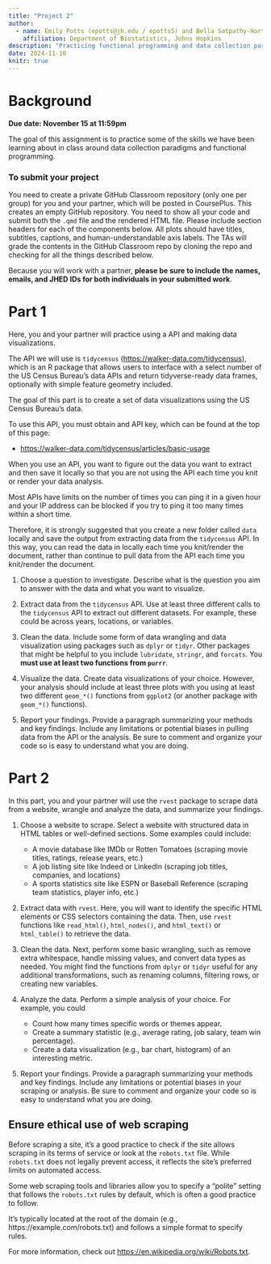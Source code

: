 ```yaml
---
title: "Project 2"
author: 
  - name: Emily Potts (epotts@jh.edu / epotts5) and Bella Satpathy-Horton (ghorton2@jh.edu / ghorton2)
    affiliation: Department of Biostatistics, Johns Hopkins
description: "Practicing functional programming and data collection paradigms"
date: 2024-11-10
knitr: true
---
```



# Background


**Due date: November 15 at 11:59pm**

The goal of this assignment is to practice some of the skills we have been learning about in class around data collection paradigms and functional programming.

### To submit your project 

You need to create a private GitHub Classroom repository  (only one per group) for you and your partner, which will be posted in CoursePlus. This creates an empty GitHub repository. You need to show all your code and submit both the `.qmd` file and the rendered HTML file. Please include section headers for each of the components below. All plots should have titles, subtitles, captions, and human-understandable axis labels. The TAs will grade the contents in the GitHub Classroom repo by cloning the repo and checking for all the things described below. 

Because you will work with a partner, **please be sure to include the names, emails, and JHED IDs for both individuals in your submitted work**. 

# Part 1 

Here, you and your partner will practice using a API and making data visualizations. 

The API we will use is `tidycensus` (<https://walker-data.com/tidycensus>), which is an R package that allows users to interface with a select number of the US Census Bureau’s data APIs and return tidyverse-ready data frames, optionally with simple feature geometry included.

The goal of this part is to create a set of data visualizations using the US Census Bureau's data. 

:::{.callout-important}

To use this API, you must obtain and API key, which can be found at the top of this page: 

- <https://walker-data.com/tidycensus/articles/basic-usage>

:::

:::{.callout-tip}

When you use an API, you want to figure out the data you want to extract and then save it locally so that you are not using the API each time you knit or render your data analysis. 

Most APIs have limits on the number of times you can ping it in a given hour and your IP address can be blocked if you try to ping it too many times within a short time. 

Therefore, it is strongly suggested that you create a new folder called `data` locally and save the output from extracting data from the `tidycensus` API. In this way, you can read the data in locally each time you knit/render the document, rather than continue to pull data from the API each time you knit/render the document. 

:::


1. Choose a question to investigate. Describe what is the question you aim to answer with the data and what you want to visualize. 

2. Extract data from the `tidycensus` API. Use at least three different calls to the `tidycensus` API to extract out different datasets. For example, these could be across years, locations, or variables. 

3. Clean the data. Include some form of data wrangling and data visualization using packages such as `dplyr` or `tidyr`. Other packages that might be helpful to you include `lubridate`, `stringr`, and `forcats`. You **must use at least two functions from `purrr`**. 

4. Visualize the data. Create data visualizations of your choice. However, your analysis should include at least three plots with you using at least two different `geom_*()` functions from `ggplot2` (or another package with `geom_*()` functions). 

5. Report your findings. Provide a paragraph summarizing your methods and key findings. Include any limitations or potential biases in pulling data from the API or the analysis. Be sure to comment and organize your code so is easy to understand what you are doing. 


# Part 2

In this part, you and your partner will use the `rvest` package to scrape data from a website, wrangle and analyze the data, and summarize your findings. 

1. Choose a website to scrape. Select a website with structured data in HTML tables or well-defined sections. Some examples could include: 

   - A movie database like IMDb or Rotten Tomatoes (scraping movie titles, ratings, release years, etc.)
   - A job listing site like Indeed or LinkedIn (scraping job titles, companies, and locations)
   - A sports statistics site like ESPN or Baseball Reference (scraping team statistics, player info, etc.)

2. Extract data with `rvest`. Here, you will want to identify the specific HTML elements or CSS selectors containing the data. Then, use `rvest` functions like `read_html()`, `html_nodes()`, and `html_text()` or `html_table()` to retrieve the data.

3. Clean the data. Next, perform some basic wrangling, such as remove extra whitespace, handle missing values, and convert data types as needed. You might find the functions from `dplyr` or `tidyr` useful for any additional transformations, such as renaming columns, filtering rows, or creating new variables.

4. Analyze the data. Perform a simple analysis of your choice. For example, you could

   - Count how many times specific words or themes appear.
   - Create a summary statistic (e.g., average rating, job salary, team win percentage).
   - Create a data visualization (e.g., bar chart, histogram) of an interesting metric.

5. Report your findings. Provide a paragraph summarizing your methods and key findings. Include any limitations or potential biases in your scraping or analysis. Be sure to comment and organize your code so is easy to understand what you are doing. 

:::::: {.callout-caution}

## Ensure ethical use of web scraping

Before scraping a site, it's a good practice to check if the site allows scraping in its terms of service or look at the `robots.txt` file. While `robots.txt` does not legally prevent access, it reflects the site's preferred limits on automated access. 

Some web scraping tools and libraries allow you to specify a "polite" setting that follows the `robots.txt` rules by default, which is often a good practice to follow.

It’s typically located at the root of the domain (e.g., https://example.com/robots.txt) and follows a simple format to specify rules.

For more information, check out <https://en.wikipedia.org/wiki/Robots.txt>. 

:::
